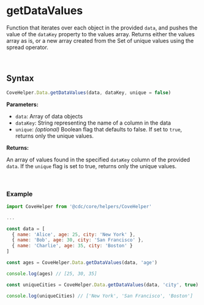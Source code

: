 
<Meta
  title="Helpers/CoveHelper/Data/getDataValues"
/>

# getDataValues
Function that iterates over each object in the provided `data`, and pushes the value of the `dataKey` property to the values array. Returns either the values array as is, or a new array created from the Set of unique values using the spread operator.

&nbsp;
## Syntax

```js
CoveHelper.Data.getDataValues(data, dataKey, unique = false)
```

**Parameters:**

- `data`: Array of data objects
- `dataKey`: String representing the name of a column in the data
- `unique`: _(optional)_ Boolean flag that defaults to false. If set to `true`, returns only the unique values.

**Returns:**

An array of values found in the specified `dataKey` column of the provided `data`. If the `unique` flag is set to true, returns only the unique values.

&nbsp;
### Example
```js
import CoveHelper from '@cdc/core/helpers/CoveHelper'

...

const data = [
  { name: 'Alice', age: 25, city: 'New York' },
  { name: 'Bob', age: 30, city: 'San Francisco' },
  { name: 'Charlie', age: 35, city: 'Boston' }
]

const ages = CoveHelper.Data.getDataValues(data, 'age')

console.log(ages) // [25, 30, 35]

const uniqueCities = CoveHelper.Data.getDataValues(data, 'city', true)

console.log(uniqueCities) // ['New York', 'San Francisco', 'Boston']
```
